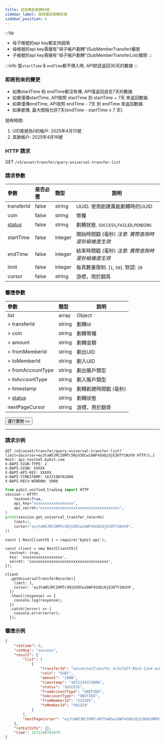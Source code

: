 ```yaml
---
title: 查詢萬能劃轉紀錄
sidebar_label: 查詢萬能劃轉紀錄
sidebar_position: 6
---
```


:::tip
* 母子帳號的api key都支持調用
* 母帳號的api key需擁有"母子帳戶劃轉"(SubMemberTransfer)權限
* 子帳號的api key需擁有"母子帳戶劃轉"(SubMemberTransferList)權限
:::

:::info
當`startTime` & `endTime`都不傳入時, API默認返回30天的數據
:::

### 即將到來的變更
* 如果startTime 和 endTime都沒有傳, API僅返回過去7天的數據.
* 如果僅傳startTime, API按照 startTime 到 startTime + 7天 來返回數據.
* 如果僅傳endTime, API按照 endTime - 7天 到 endTime 來返回數據.
* 如果都傳, 最大間隔允許7天(endTime - startTime ≤ 7 天).

發佈時間:
1. UID尾號為0的帳戶: 2025年4月15號
2. 其餘帳戶: 2025年4月16號

### HTTP 請求
GET `/v5/asset/transfer/query-universal-transfer-list`

### 請求參數
| 參數 | 是否必需 | 類型 | 說明|
|:----- |:-------|:-----|------ |
|transferId |false |string |UUID. 使用創建萬能劃轉時的UUID |
|coin |false |string |幣種 |
|[status](../../enum#transferstatus) |false |string |劃轉狀態. `SUCCESS`,`FAILED`,`PENDING` |
|startTime |false |integer |開始時間戳 (毫秒) _注意: 實際查詢時是秒級維度生效_ |
|endTime |false |integer |結束時間戳 (毫秒) _注意: 實際查詢時是秒級維度生效_|
|limit |false |integer |每頁數量限制. [`1`, `50`]. 默認: `20`|
|cursor |false |string |游標，用於翻頁|

### 響應參數
| 參數 | 類型 | 說明|
|:----- |:-----|----- |
|list |array|Object |
|> transferId |string |劃轉Id |
|> coin |string |劃轉幣種 |
|> amount |string |劃轉金額 |
|> fromMemberId |string |劃出UID |
|> toMemberId |string |劃入UID |
|> fromAccountType |string |劃出賬戶類型 |
|> toAccountType |string |劃入賬戶類型 |
|> timestamp |string |劃轉創建時間戳 (毫秒) |
|> [status](../../enum#transferstatus) |string |劃轉狀態 |
|nextPageCursor |string|游標，用於翻頁 |

<a href="/api-explorer/v5/asset/unitransfer-list"><Button>運行實例 >></Button></a>

---

### 請求示例

<Tabs groupId="programming-languages">
<TabItem value="http" label="HTTP">

```http
GET /v5/asset/transfer/query-universal-transfer-list?limit=1&cursor=eyJtaW5JRCI6MTc5NjU3OCwibWF4SUQiOjE3OTY1Nzh9 HTTP/1.1
Host: api-testnet.bybit.com
X-BAPI-SIGN-TYPE: 2
X-BAPI-SIGN: XXXXX
X-BAPI-API-KEY: XXXXX
X-BAPI-TIMESTAMP: 1672190762800
X-BAPI-RECV-WINDOW: 5000
```

</TabItem>
<TabItem value="python" label="Python">

```python
from pybit.unified_trading import HTTP
session = HTTP(
    testnet=True,
    api_key="xxxxxxxxxxxxxxxxxx",
    api_secret="xxxxxxxxxxxxxxxxxxxxxxxxxxxxxxxxxxxx",
)
print(session.get_universal_transfer_records(
    limit=1,
    cursor="eyJtaW5JRCI6MTc5NjU3OCwibWF4SUQiOjE3OTY1Nzh9",
))
```

</TabItem>

<TabItem value="Node" label="Node.js">

```n4js
const { RestClientV5 } = require('bybit-api');

const client = new RestClientV5({
  testnet: true,
  key: 'xxxxxxxxxxxxxxxxxx',
  secret: 'xxxxxxxxxxxxxxxxxxxxxxxxxxxxxxxxxxxx',
});

client
  .getUniversalTransferRecords({
    limit: 1,
    cursor: 'eyJtaW5JRCI6MTc5NjU3OCwibWF4SUQiOjE3OTY1Nzh9',
  })
  .then((response) => {
    console.log(response);
  })
  .catch((error) => {
    console.error(error);
  });
```

</TabItem>
</Tabs>

### 響應示例

```json
{
    "retCode": 0,
    "retMsg": "success",
    "result": {
        "list": [
            {
                "transferId": "universalTransfer_4c3cfe2f-85cb-11ed-ac09-9e37823c81cd_533285",
                "coin": "USDC",
                "amount": "1000",
                "timestamp": "1672134373000",
                "status": "SUCCESS",
                "fromAccountType": "UNIFIED",
                "toAccountType": "UNIFIED",
                "fromMemberId": "533285",
                "toMemberId": "592324"
            }
        ],
        "nextPageCursor": "eyJtaW5JRCI6MTc4OTYwNSwibWF4SUQiOjE3ODk2MDV9"
    },
    "retExtInfo": {},
    "time": 1672190763079
}
```
